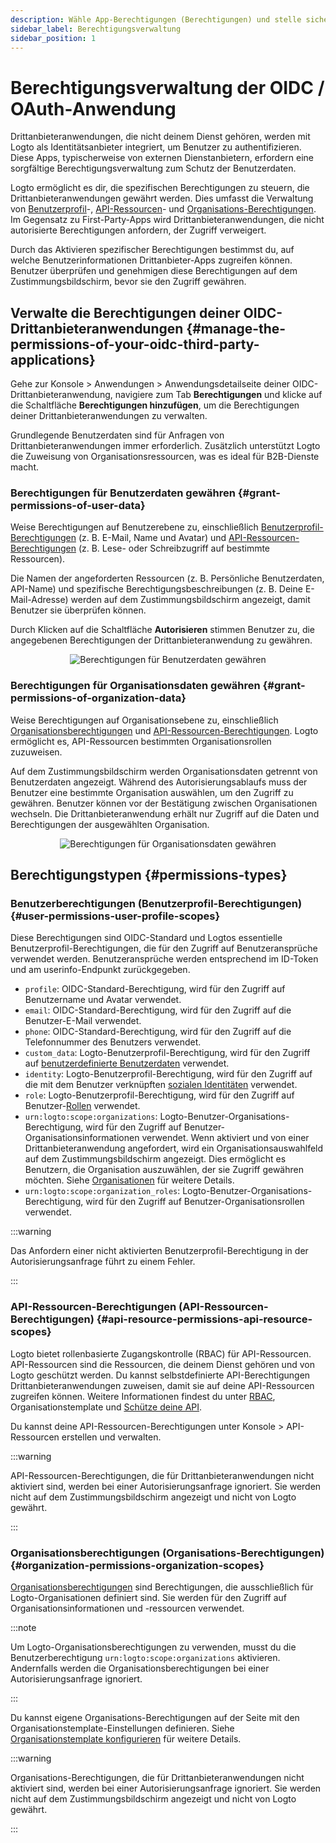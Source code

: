 ```yaml
---
description: Wähle App-Berechtigungen (Berechtigungen) und stelle sicher, dass sie auf dem OAuth-Zustimmungsbildschirm klar angezeigt werden.
sidebar_label: Berechtigungsverwaltung
sidebar_position: 1
---
```


# Berechtigungsverwaltung der OIDC / OAuth-Anwendung

Drittanbieteranwendungen, die nicht deinem Dienst gehören, werden mit Logto als Identitätsanbieter integriert, um Benutzer zu authentifizieren. Diese Apps, typischerweise von externen Dienstanbietern, erfordern eine sorgfältige Berechtigungsverwaltung zum Schutz der Benutzerdaten.

Logto ermöglicht es dir, die spezifischen Berechtigungen zu steuern, die Drittanbieteranwendungen gewährt werden. Dies umfasst die Verwaltung von [Benutzerprofil](#user-permissions-user-profile-scopes)-, [API-Ressourcen](#api-resource-permissions-api-resource-scopes)- und [Organisations-Berechtigungen](#organization-permissions-organization-scopes). Im Gegensatz zu First-Party-Apps wird Drittanbieteranwendungen, die nicht autorisierte Berechtigungen anfordern, der Zugriff verweigert.

Durch das Aktivieren spezifischer Berechtigungen bestimmst du, auf welche Benutzerinformationen Drittanbieter-Apps zugreifen können. Benutzer überprüfen und genehmigen diese Berechtigungen auf dem Zustimmungsbildschirm, bevor sie den Zugriff gewähren.

## Verwalte die Berechtigungen deiner OIDC-Drittanbieteranwendungen \{#manage-the-permissions-of-your-oidc-third-party-applications}

Gehe zur <CloudLink to="/applications">Konsole > Anwendungen > Anwendungsdetailseite</CloudLink> deiner OIDC-Drittanbieteranwendung, navigiere zum Tab **Berechtigungen** und klicke auf die Schaltfläche **Berechtigungen hinzufügen**, um die Berechtigungen deiner Drittanbieteranwendungen zu verwalten.

Grundlegende Benutzerdaten sind für Anfragen von Drittanbieteranwendungen immer erforderlich. Zusätzlich unterstützt Logto die Zuweisung von Organisationsressourcen, was es ideal für B2B-Dienste macht.

### Berechtigungen für Benutzerdaten gewähren \{#grant-permissions-of-user-data}

Weise Berechtigungen auf Benutzerebene zu, einschließlich [Benutzerprofil-Berechtigungen](#user-permissions-user-profile-scopes) (z. B. E-Mail, Name und Avatar) und [API-Ressourcen-Berechtigungen](#api-resource-permissions-api-resource-scopes) (z. B. Lese- oder Schreibzugriff auf bestimmte Ressourcen).

Die Namen der angeforderten Ressourcen (z. B. Persönliche Benutzerdaten, API-Name) und spezifische Berechtigungsbeschreibungen (z. B. Deine E-Mail-Adresse) werden auf dem Zustimmungsbildschirm angezeigt, damit Benutzer sie überprüfen können.

Durch Klicken auf die Schaltfläche **Autorisieren** stimmen Benutzer zu, die angegebenen Berechtigungen der Drittanbieteranwendung zu gewähren.

<center>
  <img
    src="/img/assets/grant-permissions-of-user-data.webp"
    alt="Berechtigungen für Benutzerdaten gewähren"
  />
</center>

### Berechtigungen für Organisationsdaten gewähren \{#grant-permissions-of-organization-data}

Weise Berechtigungen auf Organisationsebene zu, einschließlich [Organisationsberechtigungen](#organization-permissions-organization-scopes) und [API-Ressourcen-Berechtigungen](#api-resource-permissions-api-resource-scopes). Logto ermöglicht es, API-Ressourcen bestimmten Organisationsrollen zuzuweisen.

Auf dem Zustimmungsbildschirm werden Organisationsdaten getrennt von Benutzerdaten angezeigt. Während des Autorisierungsablaufs muss der Benutzer eine bestimmte Organisation auswählen, um den Zugriff zu gewähren. Benutzer können vor der Bestätigung zwischen Organisationen wechseln. Die Drittanbieteranwendung erhält nur Zugriff auf die Daten und Berechtigungen der ausgewählten Organisation.

<center>
  <img
    src="/img/assets/grant-permissions-of-organization-data.webp"
    alt="Berechtigungen für Organisationsdaten gewähren"
  />
</center>

## Berechtigungstypen \{#permissions-types}

### Benutzerberechtigungen (Benutzerprofil-Berechtigungen) \{#user-permissions-user-profile-scopes}

Diese Berechtigungen sind OIDC-Standard und Logtos essentielle Benutzerprofil-Berechtigungen, die für den Zugriff auf Benutzeransprüche verwendet werden. Benutzeransprüche werden entsprechend im ID-Token und am userinfo-Endpunkt zurückgegeben.

- `profile`: OIDC-Standard-Berechtigung, wird für den Zugriff auf Benutzername und Avatar verwendet.
- `email`: OIDC-Standard-Berechtigung, wird für den Zugriff auf die Benutzer-E-Mail verwendet.
- `phone`: OIDC-Standard-Berechtigung, wird für den Zugriff auf die Telefonnummer des Benutzers verwendet.
- `custom_data`: Logto-Benutzerprofil-Berechtigung, wird für den Zugriff auf [benutzerdefinierte Benutzerdaten](/user-management/user-data/#custom-data) verwendet.
- `identity`: Logto-Benutzerprofil-Berechtigung, wird für den Zugriff auf die mit dem Benutzer verknüpften [sozialen Identitäten](/user-management/user-data/#social-identities) verwendet.
- `role`: Logto-Benutzerprofil-Berechtigung, wird für den Zugriff auf Benutzer-[Rollen](/authorization/role-based-access-control/#roles) verwendet.
- `urn:logto:scope:organizations`: Logto-Benutzer-Organisations-Berechtigung, wird für den Zugriff auf Benutzer-Organisationsinformationen verwendet. Wenn aktiviert und von einer Drittanbieteranwendung angefordert, wird ein Organisationsauswahlfeld auf dem Zustimmungsbildschirm angezeigt. Dies ermöglicht es Benutzern, die Organisation auszuwählen, der sie Zugriff gewähren möchten. Siehe [Organisationen](/organizations) für weitere Details.
- `urn:logto:scope:organization_roles`: Logto-Benutzer-Organisations-Berechtigung, wird für den Zugriff auf Benutzer-Organisationsrollen verwendet.

:::warning

Das Anfordern einer nicht aktivierten Benutzerprofil-Berechtigung in der Autorisierungsanfrage führt zu einem Fehler.

:::

### API-Ressourcen-Berechtigungen (API-Ressourcen-Berechtigungen) \{#api-resource-permissions-api-resource-scopes}

Logto bietet rollenbasierte Zugangskontrolle (RBAC) für API-Ressourcen. API-Ressourcen sind die Ressourcen, die deinem Dienst gehören und von Logto geschützt werden. Du kannst selbstdefinierte API-Berechtigungen Drittanbieteranwendungen zuweisen, damit sie auf deine API-Ressourcen zugreifen können. Weitere Informationen findest du unter [RBAC](/authorization/role-based-access-control), Organisationstemplate und [Schütze deine API](/authorization/api-resources/protect-your-api/).

Du kannst deine API-Ressourcen-Berechtigungen unter <CloudLink to="/api-resources">Konsole > API-Ressourcen</CloudLink> erstellen und verwalten.

:::warning

API-Ressourcen-Berechtigungen, die für Drittanbieteranwendungen nicht aktiviert sind, werden bei einer Autorisierungsanfrage ignoriert. Sie werden nicht auf dem Zustimmungsbildschirm angezeigt und nicht von Logto gewährt.

:::

### Organisationsberechtigungen (Organisations-Berechtigungen) \{#organization-permissions-organization-scopes}

[Organisationsberechtigungen](/authorization/organization-template/#organization-permission) sind Berechtigungen, die ausschließlich für Logto-Organisationen definiert sind. Sie werden für den Zugriff auf Organisationsinformationen und -ressourcen verwendet.

:::note

Um Logto-Organisationsberechtigungen zu verwenden, musst du die Benutzerberechtigung `urn:logto:scope:organizations` aktivieren. Andernfalls werden die Organisationsberechtigungen bei einer Autorisierungsanfrage ignoriert.

:::

Du kannst eigene Organisations-Berechtigungen auf der Seite mit den Organisationstemplate-Einstellungen definieren. Siehe [Organisationstemplate konfigurieren](/authorization/organization-template/configure-organization-template/) für weitere Details.

:::warning

Organisations-Berechtigungen, die für Drittanbieteranwendungen nicht aktiviert sind, werden bei einer Autorisierungsanfrage ignoriert. Sie werden nicht auf dem Zustimmungsbildschirm angezeigt und nicht von Logto gewährt.

:::
